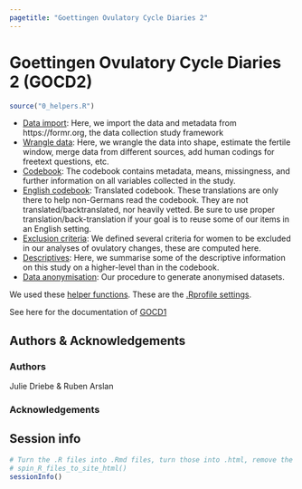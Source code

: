 ```yaml
---
pagetitle: "Goettingen Ovulatory Cycle Diaries 2"
---
```


# Goettingen Ovulatory Cycle Diaries 2 (GOCD2)

```r
source("0_helpers.R")
```


- [Data import](0_import_data.html): Here, we import the data and metadata from https://formr.org, the data collection study framework
- [Wrangle data](0_wrangle_data.html): Here, we wrangle the data into shape, estimate the fertile window, merge data from different sources, add human codings for freetext questions, etc.
- [Codebook](2_codebook.html): The codebook contains metadata, means, missingness, and further information on all variables collected in the study.
- [English codebook](2_codebook.html): Translated codebook. These translations are only there to help non-Germans read the codebook. They are not translated/backtranslated, nor heavily vetted. Be sure to use proper translation/back-translation if your goal is to reuse some of our items in an English setting.
- [Exclusion criteria](1_exclusion.html): We defined several criteria for women to be excluded in our analyses of ovulatory changes, these are computed here.
- [Descriptives](1_descriptives.html): Here, we summarise some of the descriptive information on this study on a higher-level than in the codebook.
- [Data anonymisation](3_anonymise_data.html): Our procedure to generate anonymised datasets.

We used these [helper functions](0_helpers.html). These are the [.Rprofile settings](.Rprofile.html).

See here for the documentation of [GOCD1](https://rubenarslan.github.io/ovulatory_shifts)

## Authors & Acknowledgements

### Authors
Julie Driebe & Ruben Arslan

### Acknowledgements


## Session info
```r
# Turn the .R files into .Rmd files, turn those into .html, remove the .Rmd files
# spin_R_files_to_site_html()
sessionInfo()
```
